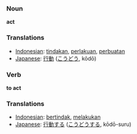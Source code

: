 === Noun ===

'''act'''

=== Translations ===
*[[Indonesian]]: [[tindak|tindakan]], [[laku|perlakuan]], [[buat|perbuatan]]
*[[Japanese]]: [[行動]] ([[こうどう]], kōdō)

=== Verb ===

'''to act'''

=== Translations ===
*[[Indonesian]]: [[tindak|bertindak]], [[laku|melakukan]]
*[[Japanese]]: [[行動]]する ([[こうどう]]する, kōdō-suru)